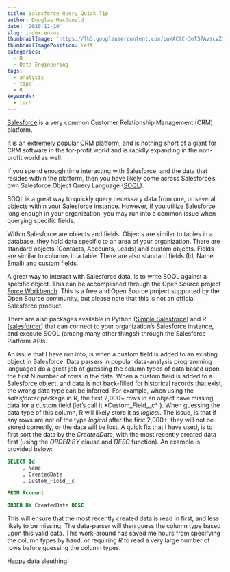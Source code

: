 ---
title: Salesforce Query Quick Tip
author: Douglas MacDonald
date: '2020-11-10'
slug: index.en-us
thumbnailImage: 'https://lh3.googleusercontent.com/pw/ACtC-3eTS7AvscvZiJ3opxnxpNPrMHL33IsvqbDlqabHac2JAvjwCQ5GP6Mpzlc4AhEntbDYBUGWpGjQAqzYTmRjgxuLyssS8JD3fkLdEx_qpdp8NY8850y20qQB0_c2sgLOtvn5HZ7SlEcWDC-Y59f93Rh0=w600-h400-no?authuser=0'
thumbnailImagePosition: left
categories:
  - R
  - Data Engineering
tags:
  - analysis
  - tips
  - R
keywords:
  - tech
---

<!--more-->

[Salesforce](https://en.wikipedia.org/wiki/Salesforce) is a very common Customer Relationship Management (CRM) platform.

It is an extremely popular CRM platform, and is nothing short of a giant for CRM software in the for-profit world and is rapidly expanding in the non-profit world as well.

If you spend enough time interacting with Salesforce, and the data that resides within the platform, then you have likely come across Salesforce's own Salesforce Object Query Language ([SOQL](https://developer.salesforce.com/docs/atlas.en-us.soql_sosl.meta/soql_sosl/sforce_api_calls_soql.htm)).

SOQL is a great way to quickly query necessary data from one, or several objects within your Salesforce instance. However, if you utilize Salesforce long enough in your organization, you may run into a common issue when querying specific fields.

Within Salesforce are objects and fields. Objects are similar to tables in a database, they hold data specific to an area of your organization. There are standard objects (Contacts, Accounts, Leads) and custom objects. Fields are similar to columns in a table. There are also standard fields (Id, Name, Email) and custom fields.

A great way to interact with Salesforce data, is to write SOQL against a specific object. This can be accomplished through the Open Source project [Force Workbench](https://github.com/forceworkbench/forceworkbench). This is a free and Open Source project supported by the Open Source community, but please note that this is not an official Salesforce product.

There are also packages available in Python ([Simple Salesforce](https://github.com/simple-salesforce/simple-salesforce)) and R ([salesforcer](https://github.com/StevenMMortimer/salesforcer)) that can connect to your organization's Salesforce instance, and execute SOQL (among many other things!) through the Salesforce Platform APIs.

An issue that I have run into, is when a custom field is added to an existing object in Salesforce. Data parsers in popular data-analysis programming languages do a great job of guessing the column types of data based upon the first N number of rows in the data. When a custom field is added to a Salesforce object, and data is not back-filled for historical records that exist, the wrong data type can be inferred. For example, when using the *salesforcer* package in R, the first 2,000+ rows in an object have missing data for a custom field (let's call it *Custom_Field__c* ). When guessing the data type of this column, R will likely store it as *logical*. The issue, is that if any rows are not of the type *logical* after the first 2,000+, they will not be stored correctly, or the data will be lost. A quick fix that I have used, is to first sort the data by the *CreatedDate*, with the most recently created data first (using the *ORDER BY* clause and *DESC* function). An example is provided below:

```{sql, eval=FALSE}
SELECT Id
     , Name
     , CreatedDate
     , Custom_Field__c

FROM Account

ORDER BY CreatedDate DESC
```

This will ensure that the most recently created data is read in first, and less likely to be missing. The data-parser will then guess the column type based upon this valid data. This work-around has saved me hours from specifying the column types by hand, or requiring *R* to read a very large number of rows before guessing the column types.

Happy data sleuthing!